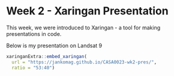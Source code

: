 # Week 2 - Xaringan Presentation {#sec-week2}

This week, we were introduced to Xaringan - a tool for making presentations in code.

Below is my presentation on Landsat 9

```r
xaringanExtra::embed_xaringan(
  url = "https://jankomag.github.io/CASA0023-wk2-pres/",
  ratio = "53:40")
```
